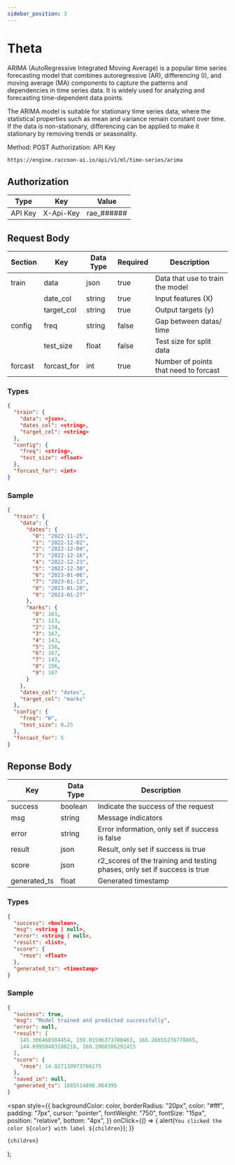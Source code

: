 ```yaml
---
sidebar_position: 3
---
```


# Theta

ARIMA (AutoRegressive Integrated Moving Average) is a popular time series forecasting model that combines autoregressive (AR), differencing (I), and moving average (MA) components to capture the patterns and dependencies in time series data. It is widely used for analyzing and forecasting time-dependent data points.

The ARIMA model is suitable for stationary time series data, where the statistical properties such as mean and variance remain constant over time. If the data is non-stationary, differencing can be applied to make it stationary by removing trends or seasonality.

<Tooltip color="#3abe25">Method: POST</Tooltip> <Tooltip color="#Be2525">
  Authorization: API Key
</Tooltip>
<div style={{ marginBottom: "20px" }}></div>

```bash
https://engine.raccoon-ai.io/api/v1/ml/time-series/arima
```

## Authorization

| Type    | Key       | Value       |
| ------- | --------- | ----------- |
| API Key | X-Api-Key | rae\_###### |

## Request Body

| Section | Key         | Data Type | Required | Description                           |
| ------- | ----------- | --------- | -------- | ------------------------------------- |
| train   | data        | json      | true     | Data that use to train the model      |
|         | date_col    | string    | true     | Input features (X)                    |
|         | target_col  | string    | true     | Output targets (y)                    |
| config  | freq        | string    | false    | Gap between datas/ time               |
|         | test_size   | float     | false    | Test size for split data              |
| forcast | forcast_for | int       | true     | Number of points that need to forcast |

### Types

```json
{
  "train": {
    "data": <json>,
    "dates_col": <string>,
    "target_col": <string>
  },
  "config": {
    "freq": <string>,
    "test_size": <float>
  },
  "forcast_for": <int>
}
```

### Sample

```json
{
  "train": {
    "data": {
      "dates": {
        "0": "2022-11-25",
        "1": "2022-12-02",
        "2": "2022-12-09",
        "3": "2022-12-16",
        "4": "2022-12-23",
        "5": "2022-12-30",
        "6": "2023-01-06",
        "7": "2023-01-13",
        "8": "2023-01-20",
        "9": "2023-01-27"
      },
      "marks": {
        "0": 161,
        "1": 123,
        "2": 134,
        "3": 167,
        "4": 143,
        "5": 156,
        "6": 167,
        "7": 143,
        "8": 156,
        "9": 167
      }
    },
    "dates_col": "dates",
    "target_col": "marks"
  },
  "config": {
    "freq": "W",
    "test_size": 0.25
  },
  "forcast_for": 5
}
```

## Reponse Body

| Key          | Data Type | Description                                                               |
| ------------ | --------- | ------------------------------------------------------------------------- |
| success      | boolean   | Indicate the success of the request                                       |
| msg          | string    | Message indicators                                                        |
| error        | string    | Error information, only set if success is false                           |
| result       | json      | Result, only set if success is true                                       |
| score        | json      | r2_scores of the training and testing phases, only set if success is true |
| generated_ts | float     | Generated timestamp                                                       |

### Types

```json
{
  "success": <boolean>,
  "msg": <string | null>,
  "error": <string | null>,
  "result": <list>,
  "score": {
    "rmse": <float>
  },
  "generated_ts": <timestamp>
}
```

### Sample

```json
{
  "success": true,
  "msg": "Model trained and predicted successfully",
  "error": null,
  "result": [
    145.306460384454, 159.01596373700463, 165.26655276778865,
    144.69950483108218, 160.2060306291415
  ],
  "score": {
    "rmse": 14.027130973766175
  },
  "saved_in": null,
  "generated_ts": 1685514898.064395
}
```

  <span
    style={{
      backgroundColor: color,
      borderRadius: "20px",
      color: "#fff",
      padding: "7px",
      cursor: "pointer",
      fontWeight: "750",
      fontSize: "15px",
      position: "relative",
      bottom: "4px",
    }}
    onClick={() => {
      alert(`You clicked the color ${color} with label ${children}`);
    }}
  >
    {children}
  </span>
);
